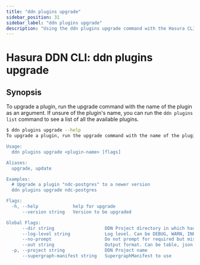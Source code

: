 ```yaml
---
title: "ddn plugins upgrade"
sidebar_position: 31
sidebar_label: "ddn plugins upgrade"
description: "Using the ddn plugins upgrade command with the Hasura CLI"
---
```


# Hasura DDN CLI: ddn plugins upgrade

## Synopsis
To upgrade a plugin, run the upgrade command with the name of the plugin as an argument. If unsure of the plugin's name, you can run the `ddn plugins list` command to see a list of all the available plugins.

```bash
$ ddn plugins upgrade --help
To upgrade a plugin, run the upgrade command with the name of the plugin as an argument. If unsure of the plugin's name, you can run the `ddn plugins list` command to see a list of all the available plugins.

Usage:
  ddn plugins upgrade <plugin-name> [flags]

Aliases:
  upgrade, update

Examples:
  # Upgrade a plugin "ndc-postgres" to a newer version
  ddn plugins upgrade ndc-postgres

Flags:
  -h, --help             help for upgrade
      --version string   Version to be upgraded

Global Flags:
      --dir string                   DDN Project directory in which hasura.yaml is present (default ".")
      --log-level string             Log level. Can be DEBUG, WARN, INFO, ERROR, or FATAL. (default "INFO")
      --no-prompt                    Do not prompt for required but missing flags
      --out string                   Output format. Can be table, json or yaml. (default "table")
  -p, --project string               DDN Project name
      --supergraph-manifest string   SupergraphManifest to use
```

